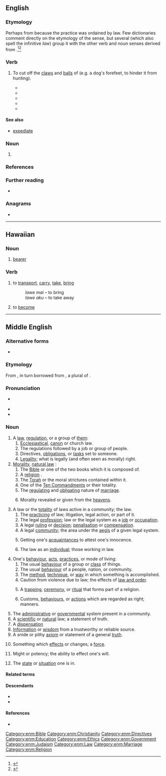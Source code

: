 ==English==

===Etymology===
Perhaps from {{m|en|law}} because the practice was ordained by law. Few dictionaries comment directly on the etymology of the sense, but several (which also spell the infinitive ''law'') group it with the other verb and noun senses derived from {{cog|ang|lagu||law}}.<ref>{{R:Century 1911|law}}</ref><ref>{{R:Dictionary.com|law}}</ref>

===Verb===
{{en-verb}}

# {{lb|en|transitive}} To cut off the [[claw]]s and [[ball]]s of (e.g. a dog's forefeet, to hinder it from hunting).
#* {{quote-book|en|year=1808 |title=Remarks on forest scenery, and other woodland views |author=William Gilpin  |page= |ISBN= |passage=They were enveloped in forms, and easily evaded ; like a '''lawed''' dog, too mutilated to catch their game. }}
#* {{quote-book|en|year=1866 |title=Researches Into the History of the British Dog  |author=
George Richard Jesse  |page= |ISBN= |passage=In the 3 Edw II., at a Court-Leet and Court-Baron held for the manor of Sutton-Cold field, in Warwickshire, when the ancient customs of the Lordship from the time of Athelstan and until the coronation of Henry III. were testified to by the Jury, they certified that they had heard their ancestors say that, when Sutton manor was in the hands of the Kings of England, all the Chase was afforested, and all the dogs within the forest used to be '''lawed''', and the left claw of the foot cut off: and after it came into the hands of the Earl of Warwick they had leave to have and hold dogs of all kind unlawed. }}
#* {{quote-book|en|year=1950 |title=Transactions of the Historic Society of Lancashire and Cheshire  |author= |page= |ISBN= |passage=The Vicar of Bacford for the same John Miller there for the same Beatrice de Coghull for one dog not '''lawed'''. }}
#* {{quote-book|en|year=2011|title=Sarum |author=
Edward Rutherfurd  |page=511 |ISBN=1446472027 |passage=Godric rarely entered the forest, and, having already trained Harold to help with driving the sheep, at which the young dog had shown a remarkable talent, he had no wish to have him '''lawed'''. }}
#* {{seemoreCites|en}}

====See also====
* [[expediate]]

===Noun===
{{en-noun}}

# {{obsolete spelling of|en|law}}

===References===
<references/>

===Further reading===
* {{R:Webster 1913}}

===Anagrams===
* {{anagrams|en|a=aelw|alew|e-law|wale|weal}}

----

==Hawaiian==

===Noun===
{{haw-noun}}

# [[bearer]]

===Verb===
{{haw-verb|t}}

# {{lb|haw|transitive}} to [[transport]], [[carry]], [[take]], [[bring]]
#: ''lawe mai'' – to bring
#: ''lawe aku'' – to take away
# {{lb|haw|stative}} to [[become]]

----

==Middle English==
<!--this Middle English entry was created using Template:new enm entry-->

===Alternative forms===
* {{alter|enm|laȝe|laȝhe|lagh|laghe|laugh|lage|laue|lau|law|lauwe|laȝwe}}

===Etymology===
From {{inh|enm|ang|lagu}}, in turn borrowed from {{der|enm|non|*lagu}}, a plural of {{m|non|lag}}.

===Pronunciation===
* {{a|Early ME}} {{IPA|enm|/ˈlaɣə/}}
* {{IPA|enm|/ˈlau̯(ə)/}}
* {{rhyme|enm|au̯(ə)|s=1}}

===Noun===
{{enm-noun|pl=lawes|pl2=lawen|pl2_qual=Early ME}}

# A [[law]], [[regulation]], or a group of [[them]]:
## [[ecclesiastical|Ecclesiastical]], [[canon]] or church law.
## The regulations followed by a job or group of people.
## Directives, [[obligations]], or [[tasks]] set to someone.
## [[legality|Legality]]; what is legally (and often seen as morally) right.
# [[morality|Morality]], [[natural law]] {{gloss|either instinctual or taught}}:
## The [[Bible]] or one of the two books which it is composed of.
## A [[religion]] {{gloss|especially Christianity}}.
## The [[Torah]] or the moral strictures contained within it.
## One of the [[Ten Commandments]] or their totality.
## The [[regulating]] and [[obligating]] nature of [[marriage]].
## {{lb|enm|rare}} Morality revealed or given from the [[heavens]].
# A law or the [[totality]] of laws active in a community; the law.
## The [[practicing]] of law; litigation, legal action, or part of it.
## The legal [[profession]]; law or the legal system as a [[job]] or [[occupation]].
## A legal [[ruling]] or [[decision]]; [[penalisation]] or [[compensation]].
## A legal [[community]]; the area under the [[aegis]] of a given legal system.
## {{lb|enm|rare}} Getting one's [[acquaintances]] to attest one's innocence.
## {{lb|enm|rare}} The law as an [[individual]]; those working in law.
# One's [[behaviour]], [[acts]], [[practices]], or mode of living:
## The usual [[behaviour]] of a group or [[class]] of things.
## The usual [[behaviour]] of a people, nation, or community.
## The [[method]], [[technique]], or [[way]] in which something is accomplished.
## Caution from violence due to law; the effects of [[law and order]].
## {{lb|enm|rare}} A [[trapping]], [[ceremony]], or [[ritual]] that forms part of a religion.
## {{lb|enm|rare}} Customs, [[behaviours]], or [[actions]] which are regarded as right; manners.
# The [[administrative]] or [[governmental]] system present in a community.
# A [[scientific]] or [[natural]] law; a statement of truth.
# A [[dispensation]] {{gloss|one of the periods of Christian history}}
# [[information|Information]] or [[wisdom]] from a trustworthy or reliable source.
# A snide or pithy [[axiom]] or statement of a general [[truth]].
# {{lb|enm|rare}} Something which [[effects]] or changes; a [[force]].
# {{lb|enm|rare}} Might or potency; the ability to effect one's will.
# {{lb|enm|rare}} The [[state]] or [[situation]] one is in.

====Related terms====
{{rel4|enm
| brother-in-lawe
| douȝter in lawe
| Dene lawe
| fader in lawe
| lawday
| laweful
| lawely
| laweles
| laweliche
| lawfully
| laufulnes
| lawier
| moder in lawe
| sone in lawe
| suster-in-lawe
}}

====Descendants====
* {{desc|en|law}}
* {{desc|sco|law}}

====References====
* {{R:MED Online|entry=laue |pos=n |id= MED24815 |accessdate=2019-02-19}}

[[Category:enm:Bible]]
[[Category:enm:Christianity]]
[[Category:enm:Directives]]
[[Category:enm:Education]]
[[Category:enm:Ethics]]
[[Category:enm:Government]]
[[Category:enm:Judaism]]
[[Category:enm:Law]]
[[Category:enm:Marriage]]
[[Category:enm:Religion]]
